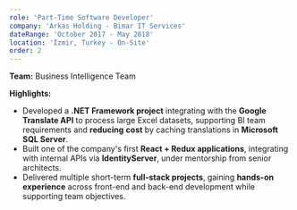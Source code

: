 ```yaml
---
role: 'Part-Time Software Developer'
company: 'Arkas Holding - Bimar IT Services'
dateRange: 'October 2017 - May 2018'
location: 'İzmir, Turkey - On-Site'
order: 2
---
```


**Team:** Business Intelligence Team

**Highlights:**

- Developed a **.NET Framework project** integrating with the **Google Translate API** to process large Excel datasets, supporting BI team requirements and **reducing** **cost** by caching translations in **Microsoft SQL Server**.
- Built one of the company's first **React + Redux applications**, integrating with internal APIs via **IdentityServer**, under mentorship from senior architects.
- Delivered multiple short-term **full-stack projects**, gaining **hands-on experience** across front-end and back-end development while supporting team objectives.
